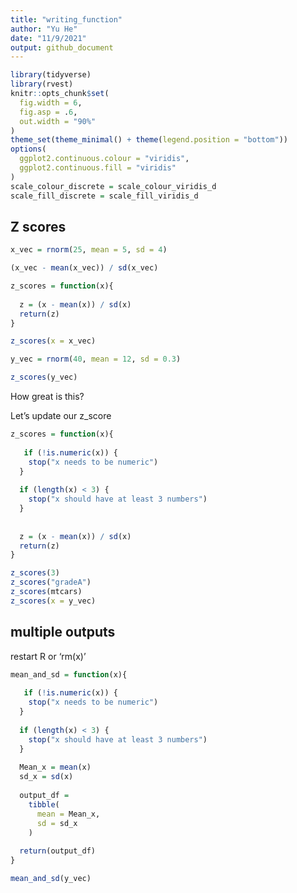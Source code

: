 ```yaml
---
title: "writing_function"
author: "Yu He"
date: "11/9/2021"
output: github_document
---
```

```r
library(tidyverse)
library(rvest)
knitr::opts_chunk$set(
  fig.width = 6,
  fig.asp = .6,
  out.width = "90%"
)
theme_set(theme_minimal() + theme(legend.position = "bottom"))
options(
  ggplot2.continuous.colour = "viridis",
  ggplot2.continuous.fill = "viridis"
)
scale_colour_discrete = scale_colour_viridis_d
scale_fill_discrete = scale_fill_viridis_d
```


## Z scores

```r
x_vec = rnorm(25, mean = 5, sd = 4)

(x_vec - mean(x_vec)) / sd(x_vec)

z_scores = function(x){
  
  z = (x - mean(x)) / sd(x)
  return(z)
}

z_scores(x = x_vec)

y_vec = rnorm(40, mean = 12, sd = 0.3)

z_scores(y_vec)
```

How great is this?

Let's update our z_score 

```r
z_scores = function(x){
  
   if (!is.numeric(x)) {
    stop("x needs to be numeric")
  }
  
  if (length(x) < 3) {
    stop("x should have at least 3 numbers")
  }
  
  
  z = (x - mean(x)) / sd(x)
  return(z)
}
```


```r
z_scores(3)
z_scores("gradeA")
z_scores(mtcars)
z_scores(x = y_vec)
```

## multiple outputs
restart R or 'rm(x)'

```r
mean_and_sd = function(x){
  
   if (!is.numeric(x)) {
    stop("x needs to be numeric")
  }
  
  if (length(x) < 3) {
    stop("x should have at least 3 numbers")
  }
  
  Mean_x = mean(x)
  sd_x = sd(x)
  
  output_df =
    tibble(
      mean = Mean_x,
      sd = sd_x
    )
 
  return(output_df)
}

mean_and_sd(y_vec)
```

























